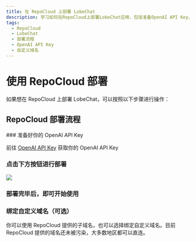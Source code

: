 ```yaml
---
title: 在 RepoCloud 上部署 LobeChat
description: 学习如何在RepoCloud上部署LobeChat应用，包括准备OpenAI API Key、点击部署按钮、绑定自定义域名等操作。
tags:
  - RepoCloud
  - LobeChat
  - 部署流程
  - OpenAI API Key
  - 自定义域名
---
```


# 使用 RepoCloud 部署

如果想在 RepoCloud 上部署 LobeChat，可以按照以下步骤进行操作：

## RepoCloud 部署流程

<Steps>
  ### 准备好你的 OpenAI API Key

  前往 [OpenAI API Key](https://platform.openai.com/account/api-keys) 获取你的 OpenAI API Key

  ### 点击下方按钮进行部署

  [![][deploy-button-image]][deploy-link]

  ### 部署完毕后，即可开始使用

  ### 绑定自定义域名（可选）

  你可以使用 RepoCloud 提供的子域名，也可以选择绑定自定义域名。目前 RepoCloud 提供的域名还未被污染，大多数地区都可以直连。
</Steps>

[deploy-button-image]: https://d16t0pc4846x52.cloudfront.net/deploy.svg
[deploy-link]: https://repocloud.io/details/?app_id=248
